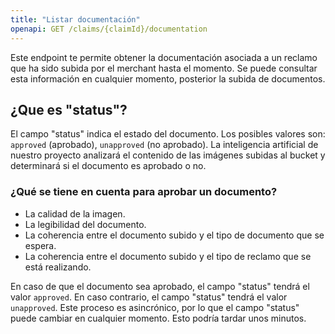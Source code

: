 ```yaml
---
title: "Listar documentación"
openapi: GET /claims/{claimId}/documentation
---
```


Este endpoint te permite obtener la documentación asociada a un reclamo que ha sido subida por el merchant hasta el momento.
Se puede consultar esta información en cualquier momento, posterior la subida de documentos.

## ¿Que es "status"?

El campo "status" indica el estado del documento. Los posibles valores son: `approved` (aprobado), `unapproved` (no aprobado).
La inteligencia artificial de nuestro proyecto analizará el contenido de las imágenes subidas al bucket y determinará si el documento es aprobado o no.

### ¿Qué se tiene en cuenta para aprobar un documento?

- La calidad de la imagen.
- La legibilidad del documento.
- La coherencia entre el documento subido y el tipo de documento que se espera.
- La coherencia entre el documento subido y el tipo de reclamo que se está realizando.

En caso de que el documento sea aprobado, el campo "status" tendrá el valor `approved`. En caso contrario, el campo "status" tendrá el valor `unapproved`.
Este proceso es asincrónico, por lo que el campo "status" puede cambiar en cualquier momento. Esto podría tardar unos minutos.